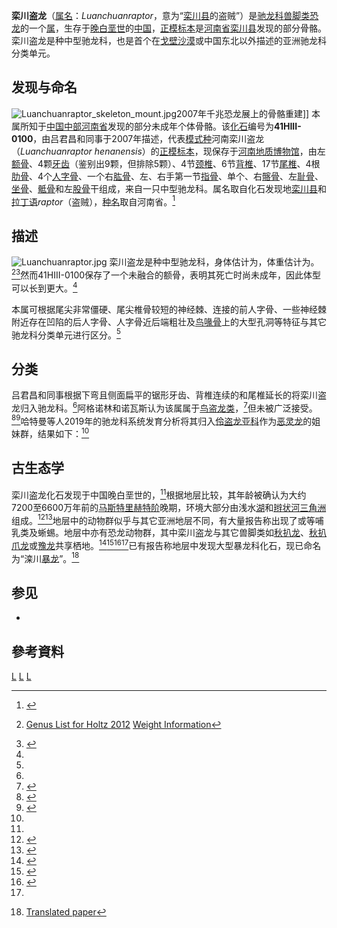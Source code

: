 {{Automatic taxobox
| fossil_range = [[晚白垩世|晚白垩世]]，{{fossilrange|72|66}}
| image = Luanchuanraptor holotype.jpg
| image_caption = 2017年千兆恐龙展上的正模标本化石材料
| display_parents = 2
| taxon = Luanchuanraptor
| authority = [[吕君昌|Lü]] ''et al.'', 2007
| type_species = '''河南栾川盗龙<br>''Luanchuanraptor henanensis'''''
| type_species_authority = Lü ''et al.'', 2007
}}

'''栾川盗龙'''（[[属名|属名]]：''Luanchuanraptor''，意为“[[栾川县|栾川县]]的盗贼”）是[[驰龙科|驰龙科]][[兽脚类|兽脚类]][[恐龙|恐龙]]的一个[[属|属]]，生存于[[晚白垩世|晚白垩世]]的[[中国|中国]]，[[正模标本|正模标本]]是[[河南省|河南省]][[栾川县|栾川县]]{{le|秋扒组|Qiupa Formation}}发现的部分骨骼。栾川盗龙是种中型驰龙科，也是首个在[[戈壁沙漠|戈壁沙漠]]或中国东北以外描述的亚洲驰龙科分类单元。

==发现与命名==
[[File:Luanchuanraptor_skeleton_mount.jpg|thumb]]2007年千兆恐龙展上的骨骼重建]]
本属所知于[[华中|中国中部]][[河南省|河南省]]{{le|秋扒组|Qiupa Formation}}发现的部分未成年个体骨骼。该[[化石|化石]]编号为'''41HIII-0100'''，由吕君昌和同事于2007年描述，代表[[模式种|模式种]]河南栾川盗龙（''Luanchuanraptor henanensis''）的[[正模标本|正模标本]]，现保存于[[河南博物院|河南地质博物馆]]，由左[[额骨|额骨]]、4颗[[牙齿|牙齿]]（鉴别出9颗，但排除5颗）、4节[[颈椎|颈椎]]、6节[[胸椎|背椎]]、17节[[尾椎|尾椎]]、4根[[肋骨|肋骨]]、4个[[人字骨|人字骨]]、一个右[[肱骨|肱骨]]、左{{le|肩胛鸟喙骨|Scapulocoracoid}}、右手第一节[[指骨|指骨]]、单个{{le|爪骨|Ungual}}、右[[髂骨|髂骨]]、左[[耻骨|耻骨]]、[[坐骨|坐骨]]、[[骶骨|骶骨]]和左[[股骨|股骨]]干组成，来自一只中型驰龙科。属名取自化石发现地[[栾川县|栾川县]]和[[拉丁语|拉丁语]]''raptor''（盗贼），[[种名|种名]]取自河南省。<ref name=Lu2007>{{cite journal|last1=Lü|first1=J.-C.|last2=Xu|first2=L.|last3=Zhang|first3=X.-L.|last4=Ji|first4=Q.|last5=Jia|first5=S.-H.|last6=Hu|first6=W.-Y.|last7=Zhang|first7=J.-M.|last8=Wu|first8=Y.-H.|date=2007|title=New dromaeosaurid dinosaur from the Late Cretaceous Qiupa Formation of Luanchuan area, western Henan, China|journal=Geological Bulletin of China|volume=26|issue=7|pages=777–786}}</ref>

==描述==
[[File:Luanchuanraptor.jpg|thumb]]
栾川盗龙是种中型驰龙科，身体估计为{{convert|1.1|to|1.8|m|ft|abbr=on}}，体重估计为{{convert|2.2|to|2.5|kg|lb|abbr=on}}。<ref name=Holtz2012>{{cite book|last1=Holtz|first1=T. R.|title=Dinosaurs: The Most Complete, Up-to-Date Encyclopedia for Dinosaur Lovers of All Ages|last2=Rey|first2=L. V.|publisher=Random House|year=2007|isbn=9780375824197}} [https://www.geol.umd.edu/~tholtz/dinoappendix/HoltzappendixWinter2011.pdf Genus List for Holtz 2012]  [https://www.geol.umd.edu/~tholtz/dinoappendix/appendix.html Weight Information]</ref><ref name=Paul2016>{{cite book|last1=Paul|first1=G. S.|title=The Princeton Field Guide to Dinosaurs|publisher=Princeton University Press|year=2016|isbn=9780691167664|edition=2nd|location=Princeton, New Jersey|pages=150}}</ref>然而41HIII-0100保存了一个未融合的额骨，表明其死亡时尚未成年，因此体型可以长到更大。<ref name=Lu2007/>

本属可根据尾尖非常僵硬、尾尖椎骨较短的神经棘、连接的前人字骨、一些神经棘附近存在凹陷的后人字骨、人字骨近后端粗壮及[[鸟喙骨|鸟喙骨]]上的大型孔洞等特征与其它驰龙科分类单元进行区分。<ref name=Lu2007/>

==分类==
吕君昌和同事根据下弯且侧面扁平的锯形牙齿、背椎连续的{{le|横突|Glossary of dinosaur anatomy#parapophysis}}和尾椎延长的{{le|关节突|Articular processes|前突}}将栾川盗龙归入驰龙科。<ref name=Lu2007/>阿格诺林和诺瓦斯认为该属属于[[鸟盗龙类|鸟盗龙类]]，<ref>{{cite book|last1=Agnolín|first1=F. L.|last2=Novas|first2=F. E.|date=2013|title=Avian Ancestors|chapter=Uncertain Averaptoran Theropods|publisher=Springer, Dordrecht|location=Netherlands|pages=37|doi=10.1007/978-94-007-5637-3_4|isbn=9789400756373|url=https://www.academia.edu/22311661}}</ref>但未被广泛接受。<ref>{{cite journal|last1=Jasinski|first1=S. E.|date=2015|title=A new dromaeosaurid (Theropoda: Dromaeosauridae) from the Late Cretaceous of New Mexico|journal=Fossil Record 4. New Mexico Museum of Natural History and Science Bulletin|volume=67|pages=79–88|url=http://nebula.wsimg.com/b1bc02946194580966cb6c120a756f37?AccessKeyId=7A0F80A288FF44894815&disposition=0&alloworigin=1}}</ref><ref name=Hartman2019>{{cite journal|last1=Hartman|first1=S.|last2=Mortimer|first2=M.|last3=Wahl|first3=W. R.|last4=Lomax|first4=D. R.|last5=Lippincott|first5=J.|last6=Lovelace|first6=D. M.|title=A new paravian dinosaur from the Late Jurassic of North America supports a late acquisition of avian flight|journal=PeerJ|date=2019|volume=7|pages=e7247|doi=10.7717/peerj.7247|doi-access=free|pmid=31333906|pmc=6626525}}</ref>哈特曼等人2019年的驰龙科系统发育分析将其归入[[伶盗龙亚科|伶盗龙亚科]]作为[[恶灵龙|恶灵龙]]的姐妹群，结果如下：<ref name=Hartman2019/>
{{clade|style=font-size:100%; line-height:100%;
|label1=[[真驰龙类|真驰龙类]] Eudromaeosauria
     |1={{clade
|1={{clade
 |1=[[恐爪龙|恐爪龙]] ''Deinonychus''
 |2={{clade
  |1=[[阿基里斯龙|阿基里斯龙]] ''Achillobator''
  |2=[[犹他盗龙|犹他盗龙]] ''Utahraptor'' 
  |3=[[义县龙|义县龙]] ''Yixianosaurus'' }} }}
|2={{clade
 |label1=[[伶盗龙亚科|伶盗龙亚科]] Velociraptorinae
 |1={{clade
  |1=IGM 100 980
  |2={{clade
   |1=[[蒙古伶盗龙|蒙古伶盗龙]] ''Velociraptor mongoliensis''
   |2={{clade
    |1='''栾川盗龙 ''Luanchuanraptor'''''
    |2=[[恶灵龙|恶灵龙]] ''Adasaurus'' }} }} }}
 |label2=[[驰龙亚科|驰龙亚科]] Dromaeosaurinae
 |2={{clade
  |1=[[蜥鸟盗龙|蜥鸟盗龙]] ''Saurornitholestes''
  |2={{clade
   |1=IGM 100 22/23
   |2={{clade
    |1={{clade
     |1=[[依特米龙|依特米龙]] ''Itemirus''
     |2=[[临河盗龙|临河盗龙]] ''Linheraptor'' }}
    |2={{clade
      |1=[[白魔龙|白魔龙]] ''Tsaagan''
      |2=[[驰龙|驰龙]] ''Dromaeosaurus'' }} }} }} }} }} }} }}

==古生态学==
栾川盗龙化石发现于中国晚白垩世的{{le|秋扒组|Qiupa Formation}}，<ref name=Lu2007/>根据地层比较，其年龄被确认为大约7200至6600万年前的[[马斯特里赫特阶|马斯特里赫特阶]]晚期，环境大部分由浅水[[湖|湖]]和[[辫状河|辫状河]][[三角洲|三角洲]]组成。<ref>{{cite journal|last1=Jiang|first1=X.-J.|last2=Liu|first2=Y.-Q.|last3=Ji|first3=S.-A.|last4=Zhang|first4=X.-L.|last5=Xu|first5=L.|last6=Jia|first6=S.-H.|last7=Lü|first7=J.-C.|last8=Yuan|first8=C.-X.|last9=Li|first9=M.|date=2011|title=Dinosaur-bearing strata and K/T boundary in the Luanchuan-Tantou Basin of western Henan Province, China|journal=Science China Earth Sciences|volume=54|issue=1149|doi=10.1007/s11430-011-4186-1}}</ref><ref name=Lu2018>{{cite journal|last1=Lü|first1=J. C.|last2=Xu|first2=L.|last3=Chang|first3=H. L.|last4=Jia|first4=S. H.|last5=Zhang|first5=J. M.|last6=Gao|first6=D. S.|last7=Zhang|first7=Y. Y.|last8=Zhang|first8=C. J.|last9=Ding|first9=F.|date=2018|title=A new alvarezsaurid dinosaur from the Late Cretaceous Qiupa Formation of Luanchuan, Henan Province, central China|journal=China Geology|volume=1|pages=28–35|doi=10.31035/cg2018005|doi-access=free}}</ref>地层中的动物群似乎与其它亚洲地层不同，有大量报告称出现了{{le|豫俊兽|Yubaator}}或{{le|伏牛蜥|Funiusaurus}}等哺乳类及蜥蜴。地层中亦有恐龙动物群，其中栾川盗龙与其它兽脚类如[[秋扒龙|秋扒龙]]、[[秋扒爪龙|秋扒爪龙]]或[[豫龙|豫龙]]共享栖地。<ref>{{cite journal|last1=Xu|first1=L.|last2=Kobayashi|first2=Y.|last3=Lü|first3=J.-C.|last4=Lee|first4=Y. N.|last5=Liu|first5=Y.|last6=Tanaka|first6=K.|last7=Zhang|first7=X.|last8=Jia|first8=S.|last9=Zhang|first9=J.|date=2011|title=A new ornithomimid dinosaur with North American affinities from the Late Cretaceous Qiupa Formation in Henan Province of China|journal=Cretaceous Research|volume=32|issue=2|pages=213–222|doi=10.1016/j.cretres.2010.12.004}}</ref><ref>{{cite journal|last1=Lü|first1=J.-C.|last2=Currie|first2=P. J.|last3=Xu|first3=L.|last4=Zhang|first4=X.|last5=Pu|first5=H.|last6=Jia|first6=S.|date=2013|title=Chicken-sized oviraptorid dinosaurs from central China and their ontogenetic implications|journal=Naturwissenschaften|volume=100|issue=2|pages=165–175|doi=10.1007/s00114-012-1007-0|pmid=23314810|bibcode=2013NW....100..165L}}</ref><ref>{{cite journal|last1=Xu|first1=L.|last2=Lü|first2=J.-C.|last3=Jia|first3=S.|last4=Zhang|first4=J.|last5=Pu|first5=H.|last6=Zhang|first6=X.|date=2014|title=A New Lizard (Lepidosauria: Squamata) from the Upper Cretaceous of Henan, China|journal=Acta Geologica Sinica|volume=88|issue=4|pages=1041–1050|doi=10.1111/1755-6724.12271|url=https://www.researchgate.net/publication/265912600}}</ref><ref name=Lu2018/>已有报告称地层中发现大型暴龙科化石，现已命名为“滦川[[暴龙|暴龙]]”。<ref>{{cite book|last1=Dong|first1=Z.|date=1979|title=Mesozoic and Cenozoic Redbeds in Southern China|chapter=Cretaceous dinosaur fossils in southern China|trans-chapter=Cretaceous dinosaurs of the Huanan (south China)|editor1=Institute of Vertebrate Paleontology and Paleoanthropology|editor2=Nanjing Institute of Paleontology|publisher=Science Press|location=Beijing|pages=342–350|language=zh}} [https://paleoglot.org/files/Dong_79.pdf Translated paper]</ref>

==参见==
* {{le|驰龙科研究历史|Timeline of dromaeosaurid research}}

==參考資料==
{{reflist}}
{{手盜龍類|D.}}
{{Taxonbar|from=Q2029421}}

[[Category:上白堊紀恐龍|L]]
[[Category:亞洲恐龍|L]]
[[Category:馳龍科|L]]